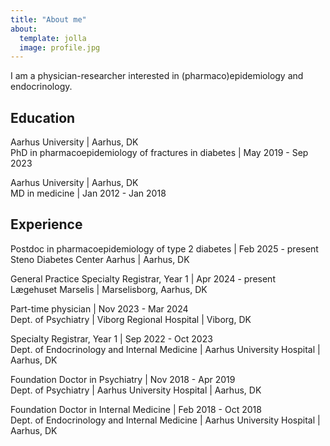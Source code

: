 ```yaml
---
title: "About me"
about:
  template: jolla
  image: profile.jpg
---
```


I am a physician-researcher interested in (pharmaco)epidemiology and endocrinology. 

## Education
  
Aarhus University | Aarhus, DK  
PhD in pharmacoepidemiology of fractures in diabetes | May 2019 - Sep 2023  
  
Aarhus University | Aarhus, DK  
MD in medicine | Jan 2012 - Jan 2018  

## Experience

Postdoc in pharmacoepidemiology of type 2 diabetes | Feb 2025 - present  
Steno Diabetes Center Aarhus | Aarhus, DK  

General Practice Specialty Registrar, Year 1 | Apr 2024 - present  
Lægehuset Marselis | Marselisborg, Aarhus, DK  
  
Part-time physician | Nov 2023 - Mar 2024  
Dept. of Psychiatry | Viborg Regional Hospital | Viborg, DK  
  
Specialty Registrar, Year 1 | Sep 2022 - Oct 2023  
Dept. of Endocrinology and Internal Medicine | Aarhus University Hospital | Aarhus, DK  
  
Foundation Doctor in Psychiatry | Nov 2018 - Apr 2019  
Dept. of Psychiatry | Aarhus University Hospital | Aarhus, DK  
  
Foundation Doctor in Internal Medicine | Feb 2018 - Oct 2018  
Dept. of Endocrinology and Internal Medicine | Aarhus University Hospital | Aarhus, DK  
